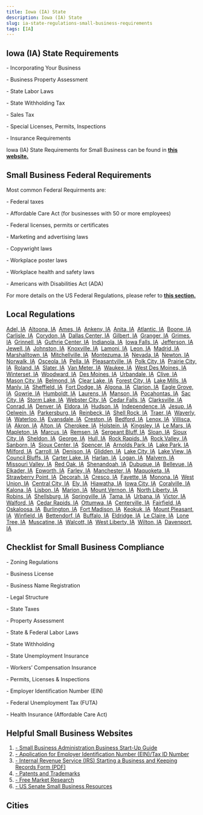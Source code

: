 ```yaml
---
title: Iowa (IA) State
description: Iowa (IA) State
slug: ia-state-regulations-small-business-requirements
tags: [IA]
---
```



<PostMeta category="business-compliance" />

**Iowa (IA) State Requirements**
--------------------------------

\- Incorporating Your Business

\- Business Property Assessment

\- State Labor Laws

\- State Withholding Tax

\- Sales Tax

\- Special Licenses, Permits, Inspections

\- Insurance Requirements

Iowa (IA) State Requirements for Small Business can be found in **[this website.](https://sos.iowa.gov/business/StartingABusiness/search.aspx#)**

**Small Business Federal Requirements**
---------------------------------------

Most common Federal Requirments are:

\- Federal taxes

\- Affordable Care Act (for businesses with 50 or more employees)

\- Federal licenses, permits or certificates

\- Marketing and advertising laws

\- Copywright laws

\- Workplace poster laws

\- Workplace health and safety laws

\- Americans with Disabilities Act (ADA)

For more details on the US Federal Regulations, please refer to **[this section.](../federal-regulations/)**

Local Regulations
------------------------
[Adel, IA](/adel-ia-small-business-requirements)  [Altoona, IA](/altoona-ia-small-business-requirements)  [Ames, IA](/ames-ia-small-business-requirements)  [Ankeny, IA](/ankeny-ia-small-business-requirements)  [Anita, IA](/anita-ia-small-business-requirements)  [Atlantic, IA](/atlantic-ia-small-business-requirements)  [Boone, IA](/boone-ia-small-business-requirements)  [Carlisle, IA](/carlisle-ia-small-business-requirements)  [Corydon, IA](/corydon-ia-small-business-requirements)  [Dallas Center, IA](/dallascenter-ia-small-business-requirements)  [Gilbert, IA](/gilbert-ia-small-business-requirements)  [Granger, IA](/granger-ia-small-business-requirements)  [Grimes, IA](/grimes-ia-small-business-requirements)  [Grinnell, IA](/grinnell-ia-small-business-requirements)  [Guthrie Center, IA](/guthriecenter-ia-small-business-requirements)  [Indianola, IA](/indianola-ia-small-business-requirements)  [Iowa Falls, IA](/iowafalls-ia-small-business-requirements)  [Jefferson, IA](/jefferson-ia-small-business-requirements)  [Jewell, IA](/jewell-ia-small-business-requirements)  [Johnston, IA](/johnston-ia-small-business-requirements)  [Knoxville, IA](/knoxville-ia-small-business-requirements)  [Lamoni, IA](/lamoni-ia-small-business-requirements)  [Leon, IA](/leon-ia-small-business-requirements)  [Madrid, IA](/madrid-ia-small-business-requirements)  [Marshalltown, IA](/marshalltown-ia-small-business-requirements)  [Mitchellville, IA](/mitchellville-ia-small-business-requirements)  [Montezuma, IA](/montezuma-ia-small-business-requirements)  [Nevada, IA](/nevada-ia-small-business-requirements)  [Newton, IA](/newton-ia-small-business-requirements)  [Norwalk, IA](/norwalk-ia-small-business-requirements)  [Osceola, IA](/osceola-ia-small-business-requirements)  [Pella, IA](/pella-ia-small-business-requirements)  [Pleasantville, IA](/pleasantville-ia-small-business-requirements)  [Polk City, IA](/polkcity-ia-small-business-requirements)  [Prairie City, IA](/prairiecity-ia-small-business-requirements)  [Roland, IA](/roland-ia-small-business-requirements)  [Slater, IA](/slater-ia-small-business-requirements)  [Van Meter, IA](/vanmeter-ia-small-business-requirements)  [Waukee, IA](/waukee-ia-small-business-requirements)  [West Des Moines, IA](/westdesmoines-ia-small-business-requirements)  [Winterset, IA](/winterset-ia-small-business-requirements)  [Woodward, IA](/woodward-ia-small-business-requirements)  [Des Moines, IA](/desmoines-ia-small-business-requirements)  [Urbandale, IA](/urbandale-ia-small-business-requirements)  [Clive, IA](/clive-ia-small-business-requirements)  [Mason City, IA](/masoncity-ia-small-business-requirements)  [Belmond, IA](/belmond-ia-small-business-requirements)  [Clear Lake, IA](/clearlake-ia-small-business-requirements)  [Forest City, IA](/forestcity-ia-small-business-requirements)  [Lake Mills, IA](/lakemills-ia-small-business-requirements)  [Manly, IA](/manly-ia-small-business-requirements)  [Sheffield, IA](/sheffield-ia-small-business-requirements)  [Fort Dodge, IA](/fortdodge-ia-small-business-requirements)  [Algona, IA](/algona-ia-small-business-requirements)  [Clarion, IA](/clarion-ia-small-business-requirements)  [Eagle Grove, IA](/eaglegrove-ia-small-business-requirements)  [Gowrie, IA](/gowrie-ia-small-business-requirements)  [Humboldt, IA](/humboldt-ia-small-business-requirements)  [Laurens, IA](/laurens-ia-small-business-requirements)  [Manson, IA](/manson-ia-small-business-requirements)  [Pocahontas, IA](/pocahontas-ia-small-business-requirements)  [Sac City, IA](/saccity-ia-small-business-requirements)  [Storm Lake, IA](/stormlake-ia-small-business-requirements)  [Webster City, IA](/webstercity-ia-small-business-requirements)  [Cedar Falls, IA](/cedarfalls-ia-small-business-requirements)  [Clarksville, IA](/clarksville-ia-small-business-requirements)  [Conrad, IA](/conrad-ia-small-business-requirements)  [Denver, IA](/denver-ia-small-business-requirements)  [Eldora, IA](/eldora-ia-small-business-requirements)  [Hudson, IA](/hudson-ia-small-business-requirements)  [Independence, IA](/independence-ia-small-business-requirements)  [Jesup, IA](/jesup-ia-small-business-requirements)  [Oelwein, IA](/oelwein-ia-small-business-requirements)  [Parkersburg, IA](/parkersburg-ia-small-business-requirements)  [Reinbeck, IA](/reinbeck-ia-small-business-requirements)  [Shell Rock, IA](/shellrock-ia-small-business-requirements)  [Traer, IA](/traer-ia-small-business-requirements)  [Waverly, IA](/waverly-ia-small-business-requirements)  [Waterloo, IA](/waterloo-ia-small-business-requirements)  [Evansdale, IA](/evansdale-ia-small-business-requirements)  [Creston, IA](/creston-ia-small-business-requirements)  [Bedford, IA](/bedford-ia-small-business-requirements)  [Lenox, IA](/lenox-ia-small-business-requirements)  [Villisca, IA](/villisca-ia-small-business-requirements)  [Akron, IA](/akron-ia-small-business-requirements)  [Alton, IA](/alton-ia-small-business-requirements)  [Cherokee, IA](/cherokee-ia-small-business-requirements)  [Holstein, IA](/holstein-ia-small-business-requirements)  [Kingsley, IA](/kingsley-ia-small-business-requirements)  [Le Mars, IA](/lemars-ia-small-business-requirements)  [Mapleton, IA](/mapleton-ia-small-business-requirements)  [Marcus, IA](/marcus-ia-small-business-requirements)  [Remsen, IA](/remsen-ia-small-business-requirements)  [Sergeant Bluff, IA](/sergeantbluff-ia-small-business-requirements)  [Sloan, IA](/sloan-ia-small-business-requirements)  [Sioux City, IA](/siouxcity-ia-small-business-requirements)  [Sheldon, IA](/sheldon-ia-small-business-requirements)  [George, IA](/george-ia-small-business-requirements)  [Hull, IA](/hull-ia-small-business-requirements)  [Rock Rapids, IA](/rockrapids-ia-small-business-requirements)  [Rock Valley, IA](/rockvalley-ia-small-business-requirements)  [Sanborn, IA](/sanborn-ia-small-business-requirements)  [Sioux Center, IA](/siouxcenter-ia-small-business-requirements)  [Spencer, IA](/spencer-ia-small-business-requirements)  [Arnolds Park, IA](/arnoldspark-ia-small-business-requirements)  [Lake Park, IA](/lakepark-ia-small-business-requirements)  [Milford, IA](/milford-ia-small-business-requirements)  [Carroll, IA](/carroll-ia-small-business-requirements)  [Denison, IA](/denison-ia-small-business-requirements)  [Glidden, IA](/glidden-ia-small-business-requirements)  [Lake City, IA](/lakecity-ia-small-business-requirements)  [Lake View, IA](/lakeview-ia-small-business-requirements)  [Council Bluffs, IA](/councilbluffs-ia-small-business-requirements)  [Carter Lake, IA](/carterlake-ia-small-business-requirements)  [Harlan, IA](/harlan-ia-small-business-requirements)  [Logan, IA](/logan-ia-small-business-requirements)  [Malvern, IA](/malvern-ia-small-business-requirements)  [Missouri Valley, IA](/missourivalley-ia-small-business-requirements)  [Red Oak, IA](/redoak-ia-small-business-requirements)  [Shenandoah, IA](/shenandoah-ia-small-business-requirements)  [Dubuque, IA](/dubuque-ia-small-business-requirements)  [Bellevue, IA](/bellevue-ia-small-business-requirements)  [Elkader, IA](/elkader-ia-small-business-requirements)  [Epworth, IA](/epworth-ia-small-business-requirements)  [Farley, IA](/farley-ia-small-business-requirements)  [Manchester, IA](/manchester-ia-small-business-requirements)  [Maquoketa, IA](/maquoketa-ia-small-business-requirements)  [Strawberry Point, IA](/strawberrypoint-ia-small-business-requirements)  [Decorah, IA](/decorah-ia-small-business-requirements)  [Cresco, IA](/cresco-ia-small-business-requirements)  [Fayette, IA](/fayette-ia-small-business-requirements)  [Monona, IA](/monona-ia-small-business-requirements)  [West Union, IA](/westunion-ia-small-business-requirements)  [Central City, IA](/centralcity-ia-small-business-requirements)  [Ely, IA](/ely-ia-small-business-requirements)  [Hiawatha, IA](/hiawatha-ia-small-business-requirements)  [Iowa City, IA](/iowacity-ia-small-business-requirements)  [Coralville, IA](/coralville-ia-small-business-requirements)  [Kalona, IA](/kalona-ia-small-business-requirements)  [Lisbon, IA](/lisbon-ia-small-business-requirements)  [Marion, IA](/marion-ia-small-business-requirements)  [Mount Vernon, IA](/mountvernon-ia-small-business-requirements)  [North Liberty, IA](/northliberty-ia-small-business-requirements)  [Robins, IA](/robins-ia-small-business-requirements)  [Shellsburg, IA](/shellsburg-ia-small-business-requirements)  [Springville, IA](/springville-ia-small-business-requirements)  [Tama, IA](/tama-ia-small-business-requirements)  [Urbana, IA](/urbana-ia-small-business-requirements)  [Victor, IA](/victor-ia-small-business-requirements)  [Walford, IA](/walford-ia-small-business-requirements)  [Cedar Rapids, IA](/cedarrapids-ia-small-business-requirements)  [Ottumwa, IA](/ottumwa-ia-small-business-requirements)  [Centerville, IA](/centerville-ia-small-business-requirements)  [Fairfield, IA](/fairfield-ia-small-business-requirements)  [Oskaloosa, IA](/oskaloosa-ia-small-business-requirements)  [Burlington, IA](/burlington-ia-small-business-requirements)  [Fort Madison, IA](/fortmadison-ia-small-business-requirements)  [Keokuk, IA](/keokuk-ia-small-business-requirements)  [Mount Pleasant, IA](/mountpleasant-ia-small-business-requirements)  [Winfield, IA](/winfield-ia-small-business-requirements)  [Bettendorf, IA](/bettendorf-ia-small-business-requirements)  [Buffalo, IA](/buffalo-ia-small-business-requirements)  [Eldridge, IA](/eldridge-ia-small-business-requirements)  [Le Claire, IA](/leclaire-ia-small-business-requirements)  [Lone Tree, IA](/lonetree-ia-small-business-requirements)  [Muscatine, IA](/muscatine-ia-small-business-requirements)  [Walcott, IA](/walcott-ia-small-business-requirements)  [West Liberty, IA](/westliberty-ia-small-business-requirements)  [Wilton, IA](/wilton-ia-small-business-requirements)  [Davenport, IA](/davenport-ia-small-business-requirements)

Checklist for Small Business Compliance
---------------------------------------

\- Zoning Regulations

\- Business License

\- Business Name Registration

\- Legal Structure

\- State Taxes

\- Property Assessment

\- State & Federal Labor Laws

\- State Withholding

\- State Unemployment Insurance

\- Workers’ Compensation Insurance

\- Permits, Licenses & Inspections

\- Employer Identification Number (EIN)

\- Federal Unemployment Tax (FUTA)

\- Health Insurance (Affordable Care Act)

Helpful Small Business Websites
-------------------------------

1.  [\- Small Business Administration Business Start-Up Guide](https://www.sba.gov/business-guide)
2.  [\- Application for Employer Identification Number (EIN)/Tax ID Number](https://www.irs.gov/businesses/small-businesses-self-employed/apply-for-an-employer-identification-number-ein-online)
3.  [\- Internal Revenue Service (IRS) Starting a Business and Keeping Records Form (PDF)](https://www.irs.gov/pub/irs-pdf/p583.pdf)
4.  [\- Patents and Trademarks](https://www.uspto.gov/)
5.  [\- Free Market Research](https://www.sba.gov/blogs/)
6.  [\- US Senate Small Business Resources](https://www.sbc.senate.gov/public/index.cfm/resources)

Cities
-----------------------------------------


